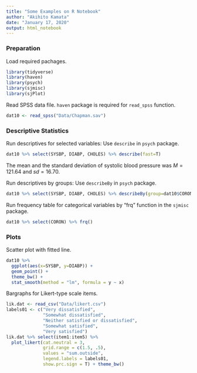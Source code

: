 ```yaml
---
title: "Some Examples on R Notebook"
author: "Akihito Kamata"
date: "January 17, 2020"
output: html_notebook
---
```


### Preparation
Load required pachages.
```r
library(tidyverse)
library(haven)
library(psych)
library(sjmisc)
library(sjPlot)
```

Read SPSS data file. `haven` package is required for `read_spss` function.
```r
dat10 <- read_spss("Data/Chapman.sav")
```

### Descriptive Statistics
Run descriptives for selected variables: Use `describe` in `psych` package.
```r
dat10 %>% select(SYSBP, DIABP, CHOLES) %>% describe(fast=T)
```

The mean and the standard deviation of systolic blood pressure was $M=121.64$ and $sd=16.70$. 

Run descriptives by groups: Use `describeBy` in `psych` package.
```r
dat10 %>% select(SYSBP, DIABP, CHOLES) %>% describeBy(group=dat10$CORON, fast=T)
```

Run frequency table for categorical variables by "frq" function in the `sjmisc` package. 
```r
dat10 %>% select(CORON) %>% frq()
```

### Plots
Scatter plot with fitted line.
```r
dat10 %>% 
  ggplot(aes(x=SYSBP, y=DIABP)) + 
  geom_point() +
  theme_bw() +
  stat_smooth(method = "lm", formula = y ~ x)
```

Bargraphs for Likert-type scale items.
```r
lik.dat <- read_csv("Data/likert.csv")
labels01 <- c("Very dissatisfied",
              "Somewhat dissatisfied",
              "Neither satisfied or dissatisfied",
              "Somewhat satisfied",
              "Very satisfied")
lik.dat %>% select(item1:item5) %>%  
  plot_likert(cat.neutral = 3,
              grid.range = c(1.5, .5),
              values = "sum.outside",
              legend.labels = labels01,
              show.prc.sign = T) + theme_bw()
```

